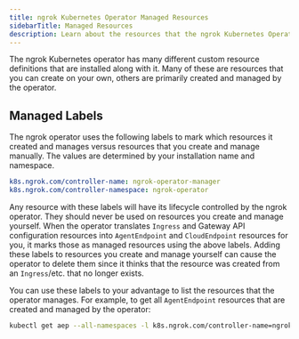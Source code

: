 ```yaml
---
title: ngrok Kubernetes Operator Managed Resources
sidebarTitle: Managed Resources
description: Learn about the resources that the ngrok Kubernetes Operator manages.
---
```


The ngrok Kubernetes operator has many different custom resource definitions that are installed along with it.
Many of these are resources that you can create on your own, others are primarily created and managed by the operator.

## Managed Labels

The ngrok operator uses the following labels to mark which resources it created and manages versus resources that you create and manage manually.
The values are determined by your installation name and namespace.

```yaml
k8s.ngrok.com/controller-name: ngrok-operator-manager
k8s.ngrok.com/controller-namespace: ngrok-operator
```

Any resource with these labels will have its lifecycle controlled by the ngrok operator. They should never be used on resources you create and manage yourself.
When the operator translates `Ingress` and Gateway API configuration resources into `AgentEndpoint` and `CloudEndpoint` resources for you, it marks those as managed resources using the above labels.
Adding these labels to resources you create and manage yourself can cause the operator to delete them since it thinks that the resource was created from an `Ingress`/etc. that no longer exists.

You can use these labels to your advantage to list the resources that the operator manages. For example, to get all `AgentEndpoint` resources that are created and managed by the operator:

```bash
kubectl get aep --all-namespaces -l k8s.ngrok.com/controller-name=ngrok-operator-manager,k8s.ngrok.com/controller-namespace=ngrok-operator
```
